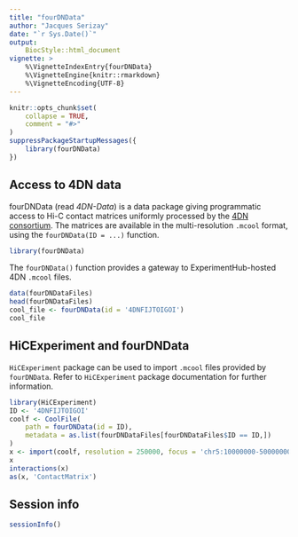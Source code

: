 ```yaml
---
title: "fourDNData"
author: "Jacques Serizay"
date: "`r Sys.Date()`"
output: 
    BiocStyle::html_document
vignette: >
    %\VignetteIndexEntry{fourDNData}
    %\VignetteEngine{knitr::rmarkdown}
    %\VignetteEncoding{UTF-8}
---
```


```r
knitr::opts_chunk$set(
    collapse = TRUE,
    comment = "#>"
)
suppressPackageStartupMessages({
    library(fourDNData)
})
```

## Access to 4DN data

fourDNData (read *4DN-Data*) is a data package giving programmatic access 
to Hi-C contact matrices uniformly processed by the 
[4DN consortium](https://www.4dnucleome.org/). The matrices are available 
in the multi-resolution `.mcool` format, using the 
`fourDNData(ID = ...)` function. 

```r
library(fourDNData)
```

The `fourDNData()` function provides a gateway to ExperimentHub-hosted 4DN 
`.mcool` files.

```r
data(fourDNDataFiles)
head(fourDNDataFiles)
cool_file <- fourDNData(id = '4DNFIJTOIGOI')
cool_file
```

## HiCExperiment and fourDNData

`HiCExperiment` package can be used to import `.mcool` files provided by 
`fourDNData`. Refer to `HiCExperiment` package documentation for further 
information. 

```r
library(HiCExperiment)
ID <- '4DNFIJTOIGOI'
coolf <- CoolFile(
    path = fourDNData(id = ID), 
    metadata = as.list(fourDNDataFiles[fourDNDataFiles$ID == ID,])
)
x <- import(coolf, resolution = 250000, focus = 'chr5:10000000-50000000')
x
interactions(x)
as(x, 'ContactMatrix')
```

## Session info

```r
sessionInfo()
```